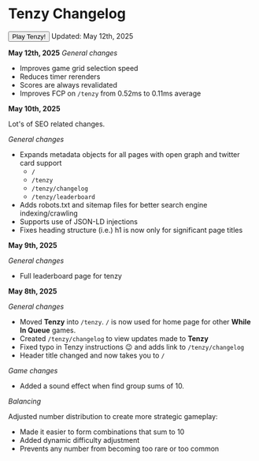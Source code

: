 
# Tenzy Changelog

<Link href="/tenzy">
  <button className="btn btn-md btn-primary w-full">Play Tenzy!</button>
</Link>
Updated: May 12th, 2025

**May 12th, 2025**
_General changes_

- Improves game grid selection speed
- Reduces timer rerenders
- Scores are always revalidated
- Improves FCP on `/tenzy` from 0.52ms to 0.11ms average

**May 10th, 2025**

Lot's of SEO related changes.

_General changes_

- Expands metadata objects for all pages with open graph and twitter card support
  - `/`
  - `/tenzy`
  - `/tenzy/changelog`
  - `/tenzy/leaderboard`
- Adds robots.txt and sitemap files for better search engine indexing/crawling
- Supports use of JSON-LD injections
- Fixes heading structure (i.e.) h1 is now only for significant page titles

**May 9th, 2025**

_General changes_

- Full leaderboard page for tenzy

**May 8th, 2025**

_General changes_

- Moved **Tenzy** into `/tenzy`. `/` is now used for home page for other **While In Queue** games.
- Created `/tenzy/changelog` to view updates made to **Tenzy**
- Fixed typo in Tenzy instructions 😉 and adds link to `/tenzy/changelog`
- Header title changed and now takes you to `/`

_Game changes_

- Added a sound effect when find group sums of 10.

_Balancing_

Adjusted number distribution to create more strategic gameplay:

- Made it easier to form combinations that sum to 10
- Added dynamic difficulty adjustment
- Prevents any number from becoming too rare or too common
